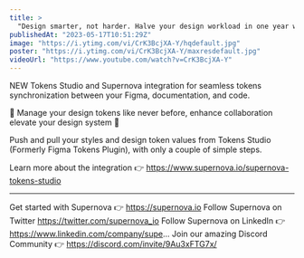 ```yaml
---
title: >
  "Design smarter, not harder. Halve your design workload in one year with Supernova + Tokens Studio"
publishedAt: "2023-05-17T10:51:29Z"
image: "https://i.ytimg.com/vi/CrK3BcjXA-Y/hqdefault.jpg"
poster: "https://i.ytimg.com/vi/CrK3BcjXA-Y/maxresdefault.jpg"
videoUrl: "https://www.youtube.com/watch?v=CrK3BcjXA-Y"
---
```


NEW Tokens Studio and Supernova integration for seamless tokens synchronization between your Figma, documentation, and code.

🚀 Manage your design tokens like never before, enhance collaboration elevate your design system 🚀

Push and pull your styles and design token values from Tokens Studio (Formerly Figma Tokens Plugin), with only a couple of simple steps.

Learn more about the integration 👉 https://www.supernova.io/supernova-tokens-studio

---

Get started with Supernova 👉 https://supernova.io
Follow Supernova on Twitter https://twitter.com/supernova_io
Follow Supernova on LinkedIn 👉https://www.linkedin.com/company/supe...
Join our amazing Discord Community 👉 https://discord.com/invite/9Au3xFTG7x/
